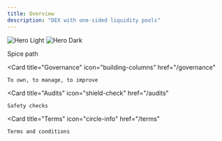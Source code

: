 ```yaml
---
title: Overview
description: "DEX with one-sided liquidity pools"
---
```


<img
  className="block dark:hidden"
  src="/images/spice-banner.png"
  alt="Hero Light"
/>
<img
  className="hidden dark:block"
  src="/images/spice-banner.png"
  alt="Hero Dark"
/>

<CardGroup cols={2}>
  <Card
    title="Roadmap: The Seed"
    icon="map"
    href="/roadmap"
  >
    Spice path
  </Card>

  <Card
    title="Governance"
    icon="building-columns"
    href="/governance"
  >
    To own, to manage, to improve
  </Card>

  <Card
    title="Audits"
    icon="shield-check"
    href="/audits"
  >
    Safety checks
  </Card>

  <Card
    title="Terms"
    icon="circle-info"
    href="/terms"
  >
    Terms and conditions
  </Card>

</CardGroup>
